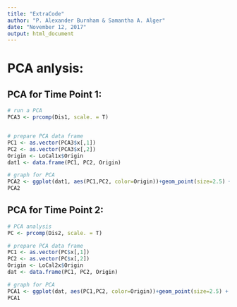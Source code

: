 ```yaml
---
title: "ExtraCode"
author: "P. Alexander Burnham & Samantha A. Alger"
date: "November 12, 2017"
output: html_document
---
```




# PCA anlysis:

## PCA for Time Point 1:
```r

# run a PCA
PCA3 <- prcomp(Dis1, scale. = T)


# prepare PCA data frame
PC1 <- as.vector(PCA3$x[,1])
PC2 <- as.vector(PCA3$x[,2])
Origin <- LoCal1x$Origin
dat1 <- data.frame(PC1, PC2, Origin)

# graph for PCA
PCA2 <- ggplot(dat1, aes(PC1,PC2, color=Origin))+geom_point(size=2.5) + theme_minimal(base_size = 19) + scale_colour_manual(values = c("red", "blue")) + theme(axis.line.x = element_line(colour = 'black', size=0.5, linetype='solid'), axis.line.y = element_line(colour = 'black', size=0.5, linetype='solid')) + stat_ellipse(show.legend = FALSE, level=.7)
PCA2


```






## PCA for Time Point 2:
```r

# PCA analysis 
PC <- prcomp(Dis2, scale. = T)

# prepare PCA data frame
PC1 <- as.vector(PC$x[,1])
PC2 <- as.vector(PC$x[,2])
Origin <- LoCal2x$Origin
dat <- data.frame(PC1, PC2, Origin)

# graph for PCA
PCA1 <- ggplot(dat, aes(PC1,PC2, color=Origin))+geom_point(size=2.5) + theme_minimal(base_size = 19) + scale_colour_manual(values = c("red", "blue")) + theme(axis.line.x = element_line(colour = 'black', size=0.5, linetype='solid'), axis.line.y = element_line(colour = 'black', size=0.5, linetype='solid')) + stat_ellipse(show.legend = FALSE, level=.7)
PCA1

```


















